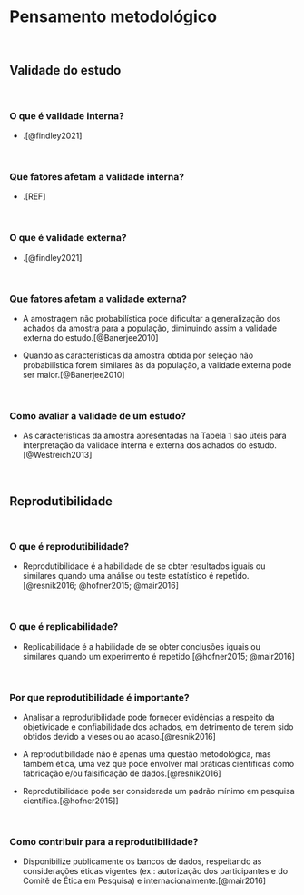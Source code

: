 # **Pensamento metodológico** {#pensamento-metodologico}

<br>

## Validade do estudo {#validade-estudo}

<br>

### O que é validade interna?

-   .[@findley2021]

<br>


### Que fatores afetam a validade interna?

- .[REF]

<br>

### O que é validade externa?

-   .[@findley2021]

<br>

### Que fatores afetam a validade externa?

- A amostragem não probabilística pode dificultar a generalização dos achados da amostra para a população, diminuindo assim a validade externa do estudo.[@Banerjee2010]

- Quando as características da amostra obtida por seleção não probabilística forem similares às da população, a validade externa pode ser maior.[@Banerjee2010]

<br>

### Como avaliar a validade de um estudo?

- As características da amostra apresentadas na Tabela 1 são úteis para interpretação da validade interna e externa dos achados do estudo.[@Westreich2013]

<br>

## Reprodutibilidade

<br>

### O que é reprodutibilidade?

-   Reprodutibilidade é a habilidade de se obter resultados iguais ou similares quando uma análise ou teste estatístico é repetido.[@resnik2016; @hofner2015; @mair2016]

<br>

### O que é replicabilidade?

-   Replicabilidade é a habilidade de se obter conclusões iguais ou similares quando um experimento é repetido.[@hofner2015; @mair2016]

<br>

### Por que reprodutibilidade é importante?

-   Analisar a reprodutibilidade pode fornecer evidências a respeito da objetividade e confiabilidade dos achados, em detrimento de terem sido obtidos devido a vieses ou ao acaso.[@resnik2016]

-   A reprodutibilidade não é apenas uma questão metodológica, mas também ética, uma vez que pode envolver mal práticas científicas como fabricação e/ou falsificação de dados.[@resnik2016]

-   Reprodutibilidade pode ser considerada um padrão mínimo em pesquisa científica.[@hofner2015]]

<br>

### Como contribuir para a reprodutibilidade?

-   Disponibilize publicamente os bancos de dados, respeitando as considerações éticas vigentes (ex.: autorização dos participantes e do Comitê de Ética em Pesquisa) e internacionalmente.[@mair2016]

<br>
